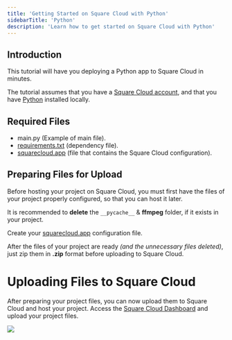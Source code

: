 ```yaml
---
title: 'Getting Started on Square Cloud with Python'
sidebarTitle: 'Python'
description: 'Learn how to get started on Square Cloud with Python'
---
```


## Introduction
This tutorial will have you deploying a Python app to Square Cloud in minutes.

The tutorial assumes that you have a [Square Cloud account](https://squarecloud.app/login), and that you have [Python](https://www.python.org/downloads/) installed locally.

## Required Files
- main.py (Example of main file).
- [requirements.txt](how-to-create-your-requirements) (dependency file).
- [squarecloud.app](how-to-create-your-squarecloud-configuration-file) (file that contains the Square Cloud configuration).

## Preparing Files for Upload
Before hosting your project on Square Cloud, you must first have the files of your project properly configured, so that you can host it later.

It is recommended to **delete** the `__pycache__` & **ffmpeg** folder, if it exists in your project.

Create your [squarecloud.app](how-to-create-your-squarecloud-configuration-file) configuration file.

After the files of your project are ready _(and the unnecessary files deleted)_, just zip them in **.zip** format before uploading to Square Cloud.

# Uploading Files to Square Cloud

After preparing your project files, you can now upload them to Square Cloud and host your project.
Access the [Square Cloud Dashboard](https://squarecloud.app/dashboard/upload) and upload your project files.

<Frame>
  <img src="/images/uploading.gif" style={{ borderRadius: '0.5rem' }} />
</Frame>